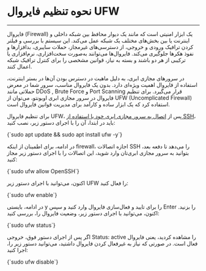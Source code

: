 

<Layout>
<Head>
<title>مستندات نحوه تنظیم فایروال UFW در سرور مجازی ابری Ubuntu - لیارا</title>
<meta property="og:title" content="مستندات خدمات رایانش ابری لیارا" />
<meta property="og:description" content="مستندات مربوط به نحوه تنظیم فایروال UFW firewall در سرور مجازی اوبونتو Ubuntu در لیارا"  />
</Head>

# نحوه تنظیم فایروال UFW
<hr className="mb-2" />

فایروال (Firewall) یک ابزار امنیتی است که مانند یک دیوار محافظ بین شبکه داخلی و اینترنت یا بین بخش‌های مختلف یک شبکه عمل می‌کند. این سیستم با بررسی و فیلتر کردن ترافیک ورودی و خروجی، از دسترسی‌های غیرمجاز، حملات سایبری، بدافزارها و نفوذ هکرها جلوگیری می‌کند. فایروال‌ها می‌توانند به‌صورت سخت‌افزاری، نرم‌افزاری یا ترکیبی از هر دو باشند و بسته به نیاز، قوانین مشخصی را برای کنترل ترافیک شبکه اعمال کنند.

<div className="h-4" />

در سرورهای مجازی ابری، به دلیل ماهیت در دسترس بودن آن‌ها در بستر اینترنت، استفاده از فایروال اهمیت ویژه‌ای دارد. بدون یک فایروال مناسب، سرور شما در معرض حملاتی مانند DDoS , Brute Force و Port Scanning قرار می‌گیرد. 
برای تنظیم فایروال در سرور مجازی ابری اوبونتو، می‌توان از UFW (Uncomplicated Firewall) استفاده کرد که یک ابزار ساده و کارآمد برای مدیریت قوانین فایروال است.
<div className="h-4" />

<p>
    برای تنظیم فایروال UFW، پس از <a href="/iaas/ubuntu/how-tos/connect-to-server-using-ssh" className="text-[#2196f3]">اتصال به سرور مجازی ابری خود با استفاده از SSH</a>، باید در ابتدا، آن را با اجرای دستور زیر، نصب کنید:
</p>

<div className="h-2" />
<div dir='ltr'>
    <Highlight className="js">
        {`sudo apt update && sudo apt install ufw -y`}
    </Highlight>
</div>
<div className="h-2" />

در ادامه، برای اطمینان از اینکه firewall، اجازه اتصالات SSH را می‌دهد تا دفعه بعد، بتوانید به سرور مجازی ابری‌تان وارد شوید، این اتصالات را با اجرای دستور زیر مجاز کنید:


<div className="h-2" />
<div dir='ltr'>
    <Highlight className="js">
        {`sudo ufw allow OpenSSH`}
    </Highlight>
</div>
<div className="h-2" />

اکنون، می‌توانید با اجرای دستور زیر
UFW را فعال کنید: 

<div className="h-2" />
<div dir='ltr'>
    <Highlight className="js">
        {`sudo ufw enable`}
    </Highlight>
</div>
<div className="h-2" />

در ادامه، بایستی <Important>y</Important> را برای تایید و فعال‌سازی فایروال وارد کنید و سپس <Important>Enter</Important> را بزنید.
اکنون، می‌توانید با اجرای دستور زیر، وضعیت فایروال را، بررسی کنید:

<div className="h-2" />
<div dir='ltr'>
    <Highlight className="js">
        {`sudo ufw status`}
    </Highlight>
</div>
<div className="h-2" />

اگر پس از اجرای دستور فوق، خروجی <Important>Status: active</Important> را مشاهده کردید، یعنی  فایروال فعال است.
در صورتی که نیاز به غیرفعال کردن فایروال داشتید، می‌توانید دستور زیر را، اجرا کنید:

<div className="h-2" />
<div dir='ltr'>
    <Highlight className="js">
        {`sudo ufw disable`}
    </Highlight>
</div>
<div className="h-2" />

</Layout>